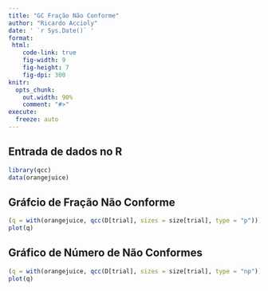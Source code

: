 ```yaml
---
title: "GC Fração Não Conforme"
author: "Ricardo Accioly"
date: ' `r Sys.Date()` '
format:
 html:
    code-link: true
    fig-width: 9
    fig-height: 7
    fig-dpi: 300
knitr:
  opts_chunk: 
    out.width: 90%
    comment: "#>"
execute:
  freeze: auto
---
```


## Entrada de dados no R
```r
library(qcc)
data(orangejuice)
```


## Gráfcio de Fração Não Conforme

```r
(q = with(orangejuice, qcc(D[trial], sizes = size[trial], type = "p")))
plot(q)

```

## Gráfico de Número de Não Conformes

```r
(q = with(orangejuice, qcc(D[trial], sizes = size[trial], type = "np")))
plot(q)
```


